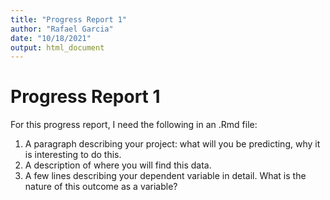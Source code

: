 ```yaml
---
title: "Progress Report 1"
author: "Rafael Garcia"
date: "10/18/2021"
output: html_document
---
```


Progress Report 1
====================

For this progress report, I need the following in an .Rmd file:

1. A paragraph describing your project: what will you be predicting, why it is interesting to do this. 
1. A description of where you will find this data. 
1. A few lines describing your dependent variable in detail. What is the nature of this outcome as a variable?
